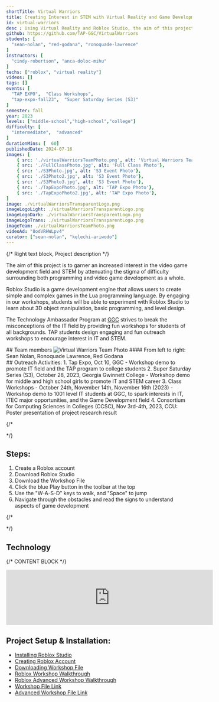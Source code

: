 ```yaml
---
shortTitle: Virtual Warriors
title: Creating Interest in STEM with Virtual Reality and Game Development
id: virtual-warriors
desc : Using Virtual Reality and Roblox Studio, the aim of this project is to garner an increased interest in the video game development field and STEM by attenuating the stigma of difficulty surrounding both programming and video game development as a whole.
github: https://github.com/TAP-GGC/VirtualWarriors
students: [
  "sean-nolan", "red-godana", "ronoquade-lawrence"
]
instructors: [
  "cindy-robertson", "anca-doloc-mihu"
] 
techs: ["roblox", "virtual reality"]
videos: []
tags: []
events: [
  "TAP EXPO",  "Class Workshops",
  "tap-expo-fall23",  "Super Saturday Series (S3)"
]
semester: fall
year: 2023
levels: ["middle-school","high-school","college"] 
difficulty: [
  "intermediate",  "advanced"
] 
durationMins: [  60]
publishedDate: 2024-07-16
images: [
    { src: './virtualWarriorsTeamPhoto.png', alt: 'Virtual Warriors Team Photo'},
    { src: './FullClassPhoto.jpg', alt: 'Full Class Photo'},
    { src: './S3Photo.jpg', alt: 'S3 Event Photo'},
    { src: './S3Photo2.jpg', alt: 'S3 Event Photo'},
    { src: './S3Photo3.jpg', alt: 'S3 Event Photo'},
    { src: './TapExpoPhoto.jpg', alt: 'TAP Expo Photo'},
    { src: './TapExpoPhoto2.jpg', alt: 'TAP Expo Photo'},
]
image: ./virtualWarriorsTransparentLogo.png
imageLogoLight: ./virtualWarriorsTransparentLogo.png
imageLogoDark: ./virtualWarriorsTransparentLogo.png
imageLogoTrans: ./virtualWarriorsTransparentLogo.png
imageTeam: ./virtualWarriorsTeamPhoto.png
videoAd: "8odVRHWLpv4"
curator: ["sean-nolan", "kelechi-ariwodo"]
---
```




{/* Right text block, Project description */}	

The aim of this project is to garner an increased interest in the video game development field and STEM by attenuating the stigma of difficulty surrounding both programming and video game development as a whole.

Roblox Studio is a game development engine that allows users to create simple and complex games in the Lua programming language. By engaging in our workshops, students will be able to experiment with Roblox Studio to learn about 3D object manipulation, basic programming, and level design.

The Technology Ambassador Program at [GGC](http://www.ggc.edu/tap) strives to break the misconceptions of the IT field by providing fun workshops for students of all backgrounds. TAP students design engaging and fun outreach workshops to encourage interest in IT and STEM.


<div class="prj-txt">
## Team members
<Image src={virtualWarriorsTeamPhoto} alt="Virtual Warriors Team Photo" />
#### From left to right: Sean Nolan, Ronoquade Lawrence, Red Godana
<br />
</div>

<div class="prj-list">
## Outreach Activities:
1. Tap Expo, Oct 10, GGC - Workshop demo to promote IT field and the TAP program to college students
2. Super Saturday Series (S3), October 28, 2023, Georgia Gwinnett College - Workshop demo for middle and high school girls to promote IT and STEM career
3. Class Workshops - October 24th, November 14th, November 16th (2023) - Workshop demo to 1001 level IT students at GGC, to spark interests in IT, ITEC major opportunities, and the Game Development field
4. Consortium for Computing Sciences in Colleges (CCSC), Nov 3rd-4th, 2023, CCU: Poster presentation of project research result
</div>



{/* <div class="flex flex-row flex-wrap"> */}

<div class="prj-list">

## Steps:

1. Create a Roblox account
2. Download Roblox Studio
3. Download the Workshop File
4. Click the blue Play button in the toolbar at the top
5. Use the "W-A-S-D" keys to walk, and "Space" to jump
6. Navigate through the obstacles and read the signs to understand aspects of game development

</div>

{/* </div> */}




## Technology
<div class='gallery-list'>
<Logo src= {metaQuest2.src} alt="Meta Quest 2" link="https://www.meta.com/quest/products/quest-2/" />
<Logo src= {robloxStudioImage.src} alt="Roblox Studio" link="https://create.roblox.com"/>
</div>

{/* CONTENT BLOCK */}
<div class='prj-list'>
<iframe width="560" class="youtube" src="https://www.youtube.com/embed/fTHYSRMObBw?si=5DyCDRpUBAxpnLX8" title="YouTube video player" frameborder="0" allow="accelerometer; autoplay; clipboard-write; encrypted-media; gyroscope; picture-in-picture" allowfullscreen></iframe>

## Project Setup & Installation:
- [Installing Roblox Studio](https://github.com/TAP-GGC/VirtualWarriors/blob/main/media/Installing%20Roblox%20Studio.pdf)
- [Creating Roblox Account](https://github.com/TAP-GGC/VirtualWarriors/blob/main/media/Creating%20Roblox%20Account.pdf)
- [Downloading Workshop File](https://github.com/TAP-GGC/VirtualWarriors/blob/main/media/Downloading%20Workshop%20File.pdf)
- [Roblox Workshop Walkthrough](https://github.com/TAP-GGC/VirtualWarriors/blob/main/media/Roblox%20Workshop%20Walkthrough.pdf)
- [Roblox Advanced Workshop Walkthrough](https://github.com/TAP-GGC/VirtualWarriors/blob/main/media/TapAdvancedWorkshopWalkthroughPDF.pdf)
- [Workshop File Link](https://github.com/TAP-GGC/VirtualWarriors/blob/main/code/TAP%20Roblox%20Workshop%20File.rbxl)
- [Advanced Workshop File Link](https://github.com/TAP-GGC/VirtualWarriors/blob/main/code/TAP%20Advanced%20Workshop.rbxl)


</div>
